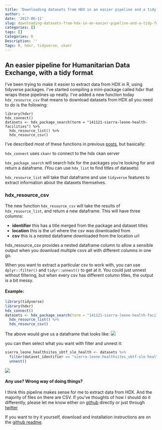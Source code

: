 ```yaml
---
title: 'Downloading datasets from HDX in an easier pipeline and a tidy format hdxr and hdx_resource_csv'
author: ~
date: '2017-06-11'
slug: downloading-datasets-from-hdx-in-an-easier-pipeline-and-a-tidy-format-hdxr-and-hdx-resource-csv
categories: []
tags: []
Categories: R
Description: ''
Tags: R, hdxr, tidyverse, ckanr
---
```


## An easier pipeline for Humanitarian Data Exchange, with a tidy format

I've been trying to make it easier to extract data from HDX in R, using tidyverse packages. I've started compiling a mini-package called hdxr that wraps these pipelines up neatly. I've added a new function today `hdx_resource_csv` that means to download datasets from HDX all you need to do is the following:

```
library(hdxr)
hdx_connect()
datasets <- hdx_package_search(term = "141121-sierra-leone-health-facilities") %>%
  hdx_resource_list() %>%
  hdx_resource_csv()
```

I've described most of these functions in previous [posts](https://callumgwtaylor.github.io/blog/2017/06/04/mini-package-hdxr/), but basically:

`hdx_connect` uses `ckanr` to connect to the hdx ckan server

`hdx_package_search` will search hdx for the packages you're looking for and return a dataframe. (You can use `hdx_list` to find titles of datasets)

`hdx_resource_list` will take that dataframe and use `tidyverse` features to extract information about the datasets themselves.

### hdx_resource_csv

The new function `hdx_resource_csv` will take the results of `hdx_resource_list`, and return a new dataframe. This will have three columns:

- **identifier** this has a title merged from the package and dataset titles
- **location** this is the url where the csv was downloaded from
- **csv** this is a nested dataframe downloaded from the location url

hdx_resource_csv provides a nested dataframe column to allow a sensible output when you download multiple csvs all with different columns in one go.

When you want to extract a particular csv to work with, you can use `dplyr::filter()` and `tidyr::unnest()` to get at it. You could just unnest without filtering, but when every csv has different column titles, the output is a bit messy.

#### Example:

```r
library(tidyverse)
library(hdxr)
hdx_connect()
datasets <- hdx_package_search(term = "141121-sierra-leone-health-facilities") %>%
  hdx_resource_list() %>%
  hdx_resource_csv()
```

The above would give us a dataframe that looks like:
![](https://raw.githubusercontent.com/callumgwtaylor/blog/master/content/data/2017_06_11_pipelines/example_output.png?token=AKjYFXSVM3_lBhDeWmg3bNygg9C2gPqJks5ZRqgUwA%3D%3D)

you can then select what you want with filter and unnest it:

```r
sierra_leone_healthsites_sbtf_sle_health <- datasets %>%
  filter(dataset_identifier == "sierra-leone-healthsites_sbtf-sle-health") %>%
  unnest()
```

![](https://raw.githubusercontent.com/callumgwtaylor/blog/master/content/data/2017_06_11_pipelines/example_dataframe.png?token=AKjYFWJnUiBkJelzKrCGj40n_t_ZJFAKks5ZRqg9wA%3D%3D)

#### Any use? Wrong way of doing things?

I think this pipeline makes sense for me to extract data from HDX. And the majority of files on there are CSV. If you've thoughts of how I should do it differently, please let me know either on [github](https://github.com/callumgwtaylor/hdxr) directly or just through [twitter](https://twitter.com/CallumGWT)

If you want to try it yourself, download and installation instructions are on the [github readme](https://github.com/callumgwtaylor/hdxr).
